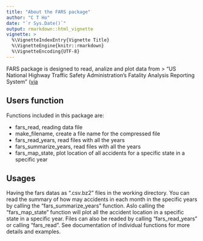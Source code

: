 ```yaml
---
title: "About the FARS package"
author: "C T Ho"
date: "`r Sys.Date()`"
output: rmarkdown::html_vignette
vignette: >
  %\VignetteIndexEntry{Vignette Title}
  %\VignetteEngine{knitr::rmarkdown}
  %\VignetteEncoding{UTF-8}
---
```


FARS package is designed to read, analize and plot data from > "US National Highway Traffic Safety Administration's Fatality Analysis Reporting System"
([via](http://www.nhtsa.gov/Data/Fatality-Analysis-Reporting-System-(FARS))

## Users function

Functions included in this package are:

- fars_read, reading data file
- make_filename, create a file name for the compressed file
- fars_read_years, read files with all the years
- fars_summarize_years, read files with all the years
- fars_map_state, plot location of all accidents for a specific state in a specific year

## Usages

Having the fars datas as ".csv.bz2" files in the working directory. You can read the summary of how may accidents in each month in the specific years by calling the "fars_summarize_years" function. Aslo calling the "fars_map_state" function will plot all the accident location in a specific state in a specific year. Files can also be readed by calling "fars_read_years" or calling "fars_read". See documentation of individual functions for more details and examples.
